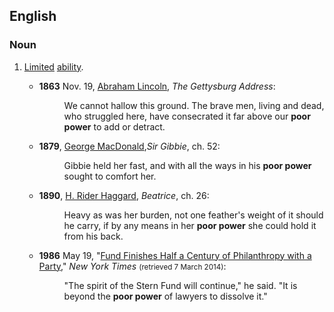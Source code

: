 ==English==

===Noun===
{{en-noun|head=[[poor]] [[power]]|-}}

# {{label|en|idiomatic}} [[limited|Limited]] [[ability]].
#* '''1863''' Nov. 19, [[w:Abraham_Lincoln|Abraham Lincoln]], ''The Gettysburg Address'':
#*: We cannot hallow this ground. The brave men, living and dead, who struggled here, have consecrated it far above our '''poor power''' to add or detract.
#* '''1879''', [[w:George_MacDonald|George MacDonald]],''Sir Gibbie'', ch. 52:
#*: Gibbie held her fast, and with all the ways in his '''poor power''' sought to comfort her.
#* '''1890''', [[w:H._Rider_Haggard|H. Rider Haggard]], ''Beatrice'', ch. 26:
#*: Heavy as was her burden, not one feather's weight of it should he carry, if by any means in her '''poor power''' she could hold it from his back.
#* '''1986''' May 19, "[http://www.nytimes.com/1986/05/19/nyregion/fund-finishes-half-a-century-of-philanthropy-with-a-party.html Fund Finishes Half a Century of Philanthropy with a Party]," ''New York Times'' <small>(retrieved 7 March 2014)</small>:
#*: "The spirit of the Stern Fund will continue," he said. "It is beyond the '''poor power''' of lawyers to dissolve it."